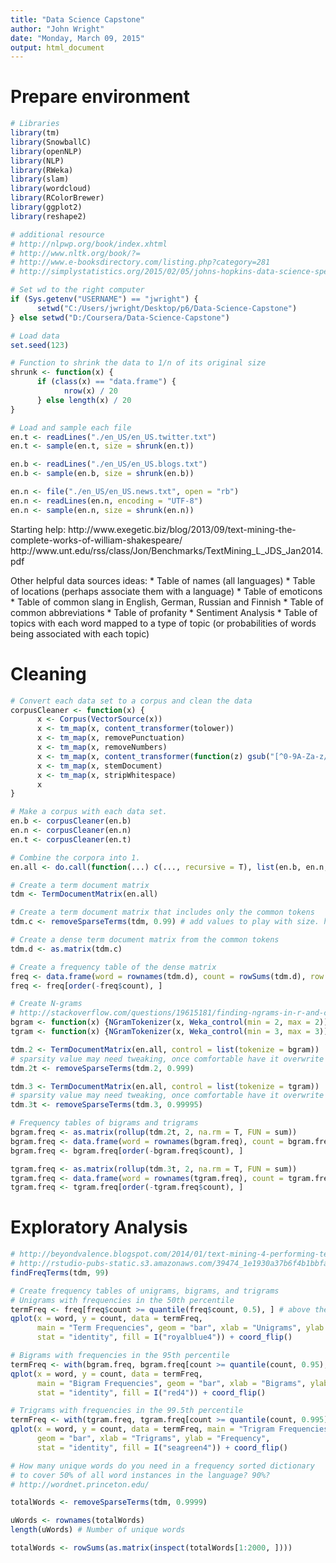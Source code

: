 ```yaml
---
title: "Data Science Capstone"
author: "John Wright"
date: "Monday, March 09, 2015"
output: html_document
---
```


# Prepare environment
```r
# Libraries
library(tm)
library(SnowballC)
library(openNLP)
library(NLP)
library(RWeka)
library(slam)
library(wordcloud)
library(RColorBrewer)
library(ggplot2)
library(reshape2)

# additional resource
# http://nlpwp.org/book/index.xhtml
# http://www.nltk.org/book/?=
# http://www.e-booksdirectory.com/listing.php?category=281
# http://simplystatistics.org/2015/02/05/johns-hopkins-data-science-specialization-top-performers/

# Set wd to the right computer
if (Sys.getenv("USERNAME") == "jwright") {
      setwd("C:/Users/jwright/Desktop/p6/Data-Science-Capstone")
} else setwd("D:/Coursera/Data-Science-Capstone")

# Load data
set.seed(123)

# Function to shrink the data to 1/n of its original size
shrunk <- function(x) {
      if (class(x) == "data.frame") {
            nrow(x) / 20
      } else length(x) / 20
}

# Load and sample each file
en.t <- readLines("./en_US/en_US.twitter.txt")
en.t <- sample(en.t, size = shrunk(en.t))

en.b <- readLines("./en_US/en_US.blogs.txt")
en.b <- sample(en.b, size = shrunk(en.b))

en.n <- file("./en_US/en_US.news.txt", open = "rb")
en.n <- readLines(en.n, encoding = "UTF-8")
en.n <- sample(en.n, size = shrunk(en.n))

```

Starting help:
http://www.exegetic.biz/blog/2013/09/text-mining-the-complete-works-of-william-shakespeare/
http://www.unt.edu/rss/class/Jon/Benchmarks/TextMining_L_JDS_Jan2014.pdf

Other helpful data sources ideas:
*     Table of names (all languages)
*     Table of locations (perhaps associate them with a language)
*     Table of emoticons
*     Table of common slang in English, German, Russian and Finnish
*     Table of common abbreviations
*     Table of profanity
*     Sentiment Analysis
*     Table of topics with each word mapped to a type of topic (or probabilities of words being associated with each topic)

# Cleaning
```r

# Convert each data set to a corpus and clean the data
corpusCleaner <- function(x) {
      x <- Corpus(VectorSource(x))
      x <- tm_map(x, content_transformer(tolower))
      x <- tm_map(x, removePunctuation)
      x <- tm_map(x, removeNumbers)
      x <- tm_map(x, content_transformer(function(z) gsub("[^0-9A-Za-z///' ]", "", z)))
      x <- tm_map(x, stemDocument)
      x <- tm_map(x, stripWhitespace)
      x
}

# Make a corpus with each data set.
en.b <- corpusCleaner(en.b)
en.n <- corpusCleaner(en.n)
en.t <- corpusCleaner(en.t)

# Combine the corpora into 1.
en.all <- do.call(function(...) c(..., recursive = T), list(en.b, en.n, en.t))

# Create a term document matrix
tdm <- TermDocumentMatrix(en.all)

# Create a term document matrix that includes only the common tokens
tdm.c <- removeSparseTerms(tdm, 0.99) # add values to play with size. had this at .99 before

# Create a dense term document matrix from the common tokens
tdm.d <- as.matrix(tdm.c)

# Create a frequency table of the dense matrix
freq <- data.frame(word = rownames(tdm.d), count = rowSums(tdm.d), row.names = NULL)
freq <- freq[order(-freq$count), ]

# Create N-grams
# http://stackoverflow.com/questions/19615181/finding-ngrams-in-r-and-comparing-ngrams-across-corpora
bgram <- function(x) {NGramTokenizer(x, Weka_control(min = 2, max = 2))}
tgram <- function(x) {NGramTokenizer(x, Weka_control(min = 3, max = 3))}

tdm.2 <- TermDocumentMatrix(en.all, control = list(tokenize = bgram))
# sparsity value may need tweaking, once comfortable have it overwrite tdm.2
tdm.2t <- removeSparseTerms(tdm.2, 0.999)

tdm.3 <- TermDocumentMatrix(en.all, control = list(tokenize = tgram))
# sparsity value may need tweaking, once comfortable have it overwrite tdm.3
tdm.3t <- removeSparseTerms(tdm.3, 0.99995)

# Frequency tables of bigrams and trigrams
bgram.freq <- as.matrix(rollup(tdm.2t, 2, na.rm = T, FUN = sum))
bgram.freq <- data.frame(word = rownames(bgram.freq), count = bgram.freq[, 1], row.names = NULL)
bgram.freq <- bgram.freq[order(-bgram.freq$count), ]

tgram.freq <- as.matrix(rollup(tdm.3t, 2, na.rm = T, FUN = sum))
tgram.freq <- data.frame(word = rownames(tgram.freq), count = tgram.freq[, 1], row.names = NULL)
tgram.freq <- tgram.freq[order(-tgram.freq$count), ]

```

# Exploratory Analysis
```r
# http://beyondvalence.blogspot.com/2014/01/text-mining-4-performing-term.html
# http://rstudio-pubs-static.s3.amazonaws.com/39474_1e1930a37b6f4b1bbfaf916db55b0397.html
findFreqTerms(tdm, 99)

# Create frequency tables of unigrams, bigrams, and trigrams
# Unigrams with frequencies in the 50th percentile
termFreq <- freq[freq$count >= quantile(freq$count, 0.5), ] # above the 50th percentile
qplot(x = word, y = count, data = termFreq, 
      main = "Term Frequencies", geom = "bar", xlab = "Unigrams", ylab = "Frequency", 
      stat = "identity", fill = I("royalblue4")) + coord_flip()

# Bigrams with frequencies in the 95th percentile
termFreq <- with(bgram.freq, bgram.freq[count >= quantile(count, 0.95), ])
qplot(x = word, y = count, data = termFreq, 
      main = "Bigram Frequencies", geom = "bar", xlab = "Bigrams", ylab = "Frequency",
      stat = "identity", fill = I("red4")) + coord_flip()

# Trigrams with frequencies in the 99.5th percentile
termFreq <- with(tgram.freq, tgram.freq[count >= quantile(count, 0.995) ,])
qplot(x = word, y = count, data = termFreq, main = "Trigram Frequencies",
      geom = "bar", xlab = "Trigrams", ylab = "Frequency",
      stat = "identity", fill = I("seagreen4")) + coord_flip()

# How many unique words do you need in a frequency sorted dictionary 
# to cover 50% of all word instances in the language? 90%?
# http://wordnet.princeton.edu/

totalWords <- removeSparseTerms(tdm, 0.9999)

uWords <- rownames(totalWords)
length(uWords) # Number of unique words

totalWords <- rowSums(as.matrix(inspect(totalWords[1:2000, ])))

```




